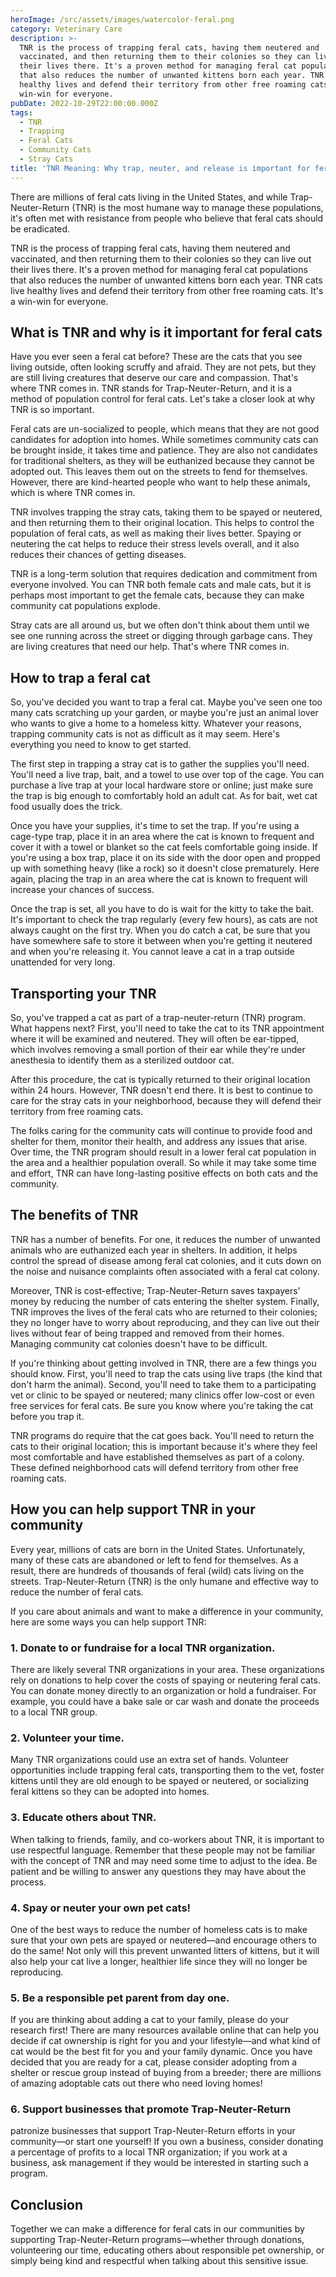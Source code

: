 ```yaml
---
heroImage: /src/assets/images/watercolor-feral.png
category: Veterinary Care
description: >-
  TNR is the process of trapping feral cats, having them neutered and
  vaccinated, and then returning them to their colonies so they can live out
  their lives there. It's a proven method for managing feral cat populations
  that also reduces the number of unwanted kittens born each year. TNR cats live
  healthy lives and defend their territory from other free roaming cats. It's a
  win-win for everyone.
pubDate: 2022-10-29T22:00:00.000Z
tags:
  - TNR
  - Trapping
  - Feral Cats
  - Community Cats
  - Stray Cats
title: 'TNR Meaning: Why trap, neuter, and release is important for feral cats'
---
```


There are millions of feral cats living in the United States, and while Trap-Neuter-Return (TNR) is the most humane way to manage these populations, it's often met with resistance from people who believe that feral cats should be eradicated.

TNR is the process of trapping feral cats, having them neutered and vaccinated, and then returning them to their colonies so they can live out their lives there. It's a proven method for managing feral cat populations that also reduces the number of unwanted kittens born each year. TNR cats live healthy lives and defend their territory from other free roaming cats. It's a win-win for everyone.

## What is TNR and why is it important for feral cats

Have you ever seen a feral cat before? These are the cats that you see living outside, often looking scruffy and afraid. They are not pets, but they are still living creatures that deserve our care and compassion. That's where TNR comes in. TNR stands for Trap-Neuter-Return, and it is a method of population control for feral cats. Let's take a closer look at why TNR is so important.

Feral cats are un-socialized to people, which means that they are not good candidates for adoption into homes. While sometimes community cats can be brought inside, it takes time and patience. They are also not candidates for traditional shelters, as they will be euthanized because they cannot be adopted out. This leaves them out on the streets to fend for themselves. However, there are kind-hearted people who want to help these animals, which is where TNR comes in.

TNR involves trapping the stray cats, taking them to be spayed or neutered, and then returning them to their original location. This helps to control the population of feral cats, as well as making their lives better. Spaying or neutering the cat helps to reduce their stress levels overall, and it also reduces their chances of getting diseases.

TNR is a long-term solution that requires dedication and commitment from everyone involved. You can TNR both female cats and male cats, but it is perhaps most important to get the female cats, because they can make community cat populations explode.

Stray cats are all around us, but we often don't think about them until we see one running across the street or digging through garbage cans. They are living creatures that need our help. That's where TNR comes in.

## How to trap a feral cat

So, you've decided you want to trap a feral cat. Maybe you've seen one too many cats scratching up your garden, or maybe you're just an animal lover who wants to give a home to a homeless kitty. Whatever your reasons, trapping community cats is not as difficult as it may seem. Here's everything you need to know to get started.

The first step in trapping a stray cat is to gather the supplies you'll need. You'll need a live trap, bait, and a towel to use over top of the cage. You can purchase a live trap at your local hardware store or online; just make sure the trap is big enough to comfortably hold an adult cat. As for bait, wet cat food usually does the trick.

Once you have your supplies, it's time to set the trap. If you're using a cage-type trap, place it in an area where the cat is known to frequent and cover it with a towel or blanket so the cat feels comfortable going inside. If you're using a box trap, place it on its side with the door open and propped up with something heavy (like a rock) so it doesn't close prematurely. Here again, placing the trap in an area where the cat is known to frequent will increase your chances of success.

Once the trap is set, all you have to do is wait for the kitty to take the bait. It's important to check the trap regularly (every few hours), as cats are not always caught on the first try. When you do catch a cat, be sure that you have somewhere safe to store it between when you're getting it neutered and when you're releasing it. You cannot leave a cat in a trap outside unattended for very long.

## Transporting your TNR

So, you've trapped a cat as part of a trap-neuter-return (TNR) program. What happens next? First, you'll need to take the cat to its TNR appointment where it will be examined and neutered. They will often be ear-tipped, which involves removing a small portion of their ear while they're under anesthesia to identify them as a sterilized outdoor cat.

After this procedure, the cat is typically returned to their original location within 24 hours. However, TNR doesn't end there. It is best to continue to care for the stray cats in your neighborhood, because they will defend their territory from free roaming cats.

The folks caring for the community cats will continue to provide food and shelter for them, monitor their health, and address any issues that arise. Over time, the TNR program should result in a lower feral cat population in the area and a healthier population overall. So while it may take some time and effort, TNR can have long-lasting positive effects on both cats and the community.

## The benefits of TNR

TNR has a number of benefits. For one, it reduces the number of unwanted animals who are euthanized each year in shelters. In addition, it helps control the spread of disease among feral cat colonies, and it cuts down on the noise and nuisance complaints often associated with a feral cat colony.

Moreover, TNR is cost-effective; Trap-Neuter-Return saves taxpayers' money by reducing the number of cats entering the shelter system. Finally, TNR improves the lives of the feral cats who are returned to their colonies; they no longer have to worry about reproducing, and they can live out their lives without fear of being trapped and removed from their homes. Managing community cat colonies doesn't have to be difficult.

If you're thinking about getting involved in TNR, there are a few things you should know. First, you'll need to trap the cats using live traps (the kind that don't harm the animal). Second, you'll need to take them to a participating vet or clinic to be spayed or neutered; many clinics offer low-cost or even free services for feral cats. Be sure you know where you're taking the cat before you trap it.

TNR programs do require that the cat goes back. You'll need to return the cats to their original location; this is important because it's where they feel most comfortable and have established themselves as part of a colony. These defined neighborhood cats will defend territory from other free roaming cats.

## How you can help support TNR in your community

Every year, millions of cats are born in the United States. Unfortunately, many of these cats are abandoned or left to fend for themselves. As a result, there are hundreds of thousands of feral (wild) cats living on the streets. Trap-Neuter-Return (TNR) is the only humane and effective way to reduce the number of feral cats.

If you care about animals and want to make a difference in your community, here are some ways you can help support TNR:

### 1. Donate to or fundraise for a local TNR organization.

There are likely several TNR organizations in your area. These organizations rely on donations to help cover the costs of spaying or neutering feral cats. You can donate money directly to an organization or hold a fundraiser. For example, you could have a bake sale or car wash and donate the proceeds to a local TNR group.

### 2. Volunteer your time.

Many TNR organizations could use an extra set of hands. Volunteer opportunities include trapping feral cats, transporting them to the vet, foster kittens until they are old enough to be spayed or neutered, or socializing feral kittens so they can be adopted into homes.

### 3. Educate others about TNR.

When talking to friends, family, and co-workers about TNR, it is important to use respectful language. Remember that these people may not be familiar with the concept of TNR and may need some time to adjust to the idea. Be patient and be willing to answer any questions they may have about the process.

### 4. Spay or neuter your own pet cats!

One of the best ways to reduce the number of homeless cats is to make sure that your own pets are spayed or neutered—and encourage others to do the same! Not only will this prevent unwanted litters of kittens, but it will also help your cat live a longer, healthier life since they will no longer be reproducing.

### 5. Be a responsible pet parent from day one.

If you are thinking about adding a cat to your family, please do your research first! There are many resources available online that can help you decide if cat ownership is right for you and your lifestyle—and what kind of cat would be the best fit for you and your family dynamic. Once you have decided that you are ready for a cat, please consider adopting from a shelter or rescue group instead of buying from a breeder; there are millions of amazing adoptable cats out there who need loving homes!

### 6. Support businesses that promote Trap-Neuter-Return

patronize businesses that support Trap-Neuter-Return efforts in your community—or start one yourself! If you own a business, consider donating a percentage of profits to a local TNR organization; if you work at a business, ask management if they would be interested in starting such a program.

## Conclusion

Together we can make a difference for feral cats in our communities by supporting Trap-Neuter-Return programs—whether through donations, volunteering our time, educating others about responsible pet ownership, or simply being kind and respectful when talking about this sensitive issue.
